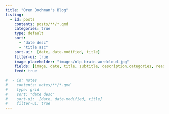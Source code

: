 ```yaml
---
title: "Oren Bochman's Blog"
listing:
  - id: posts
    contents: posts/**/*.qmd 
    categories: true
    type: default
    sort:
      - "date desc"
      - "title asc"
    sort-ui:  [date, date-modified, title]
    filter-ui: true
    image-placeholder: "images/nlp-brain-wordcloud.jpg"
    fields: [image, date, title, subtitle, description,categories, reading-time]
    feed: true
  
#  - id: notes
#    contents: notes/**/*.qmd
#    type: grid
#    sort: "date desc"
#    sort-ui:  [date, date-modified, title]
#    filter-ui: true
---
```

